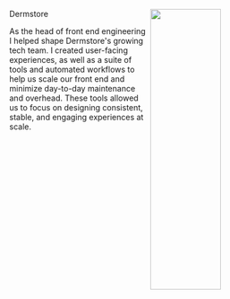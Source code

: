
<Theme
  text="#1fbad9"
  matte="#062f4f"
  matte-hover="rgb(0 0 0 / 12%)"
  matte-pop="rgb(0 0 0 / 20%)"
  links="#1fbad9"
/>

<ProjectHeader position="head of engineering">
  Dermstore
</ProjectHeader>

<img src={ImgOne} width="50%" height="500" align="right" loading="lazy" />

As the head of front end engineering I helped shape Dermstore's growing tech team. I created user-facing experiences, as well as a suite of tools and automated workflows to help us scale our front end and minimize day-to-day maintenance and overhead. These tools allowed us to focus on designing consistent, stable, and engaging experiences at scale.